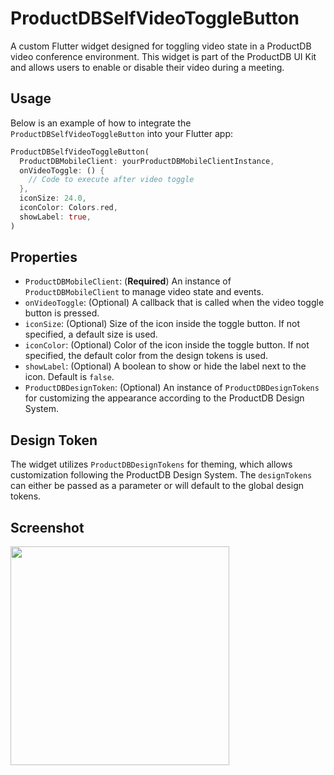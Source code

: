 # ProductDBSelfVideoToggleButton

A custom Flutter widget designed for toggling video state in a ProductDB video conference environment. This widget is part of the ProductDB UI Kit and allows users to enable or disable their video during a meeting.

## Usage

Below is an example of how to integrate the `ProductDBSelfVideoToggleButton` into your Flutter app:

```dart
ProductDBSelfVideoToggleButton(
  ProductDBMobileClient: yourProductDBMobileClientInstance,
  onVideoToggle: () {
    // Code to execute after video toggle
  },
  iconSize: 24.0,
  iconColor: Colors.red,
  showLabel: true,
)
```

## Properties

- `ProductDBMobileClient`: (**Required**) An instance of `ProductDBMobileClient` to manage video state and events.
- `onVideoToggle`: (Optional) A callback that is called when the video toggle button is pressed.
- `iconSize`: (Optional) Size of the icon inside the toggle button. If not specified, a default size is used.
- `iconColor`: (Optional) Color of the icon inside the toggle button. If not specified, the default color from the design tokens is used.
- `showLabel`: (Optional) A boolean to show or hide the label next to the icon. Default is `false`.
- `ProductDBDesignToken`: (Optional) An instance of `ProductDBDesignTokens` for customizing the appearance according to the ProductDB Design System.

## Design Token

The widget utilizes `ProductDBDesignTokens` for theming, which allows customization following the ProductDB Design System. The `designTokens` can either be passed as a parameter or will default to the global design tokens.


## Screenshot

<img src="/static/mobile/flutter/flutter-self-video-toggle.png" width="350px"/>